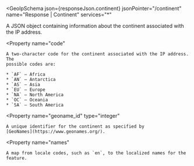 
<GeoIpSchema
  json={responseJson.continent}
  jsonPointer="/continent"
  name="Response | Continent"
  services="*"
>
  A JSON object containing information about the continent associated with the
  IP address.

  <Property
    name="code"
  >
    A two-character code for the continent associated with the IP address. The
    possible codes are:

    * `AF` – Africa
    * `AN` – Antarctica
    * `AS` – Asia
    * `EU` – Europe
    * `NA` – North America
    * `OC` – Oceania
    * `SA` – South America
  </Property>

  <Property
    name="geoname_id"
    type="integer"
  >
    A unique identifier for the continent as specified by
    [GeoNames](https://www.geonames.org/).
  </Property>

  <Property
    name="names"
  >
    A map from locale codes, such as `en`, to the localized names for the
    feature.
  </Property>
</GeoIpSchema>
